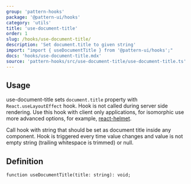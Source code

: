 ```yaml
---
group: 'pattern-hooks'
package: '@pattern-ui/hooks'
category: 'utils'
title: 'use-document-title'
order: 1
slug: /hooks/use-document-title/
description: 'Set document.title to given string'
import: "import { useDocumentTitle } from '@pattern-ui/hooks';"
docs: 'hooks/use-document-title.mdx'
source: 'pattern-hooks/src/use-document-title/use-document-title.ts'
---
```



## Usage

use-document-title sets `document.title` property with `React.useLayoutEffect` hook. Hook is not called during server side rendering.
Use this hook with client only applications, for isomorphic use more advanced options, for example, [react-helmet](https://github.com/nfl/react-helmet).

Call hook with string that should be set as document title inside any component.
Hook is triggered every time value changes and value is not empty string (trailing whitespace is trimmed) or null.

<Demo data={HooksDemos.useDocumentTitleDemo} />

## Definition

```tsx
function useDocumentTitle(title: string): void;
```
